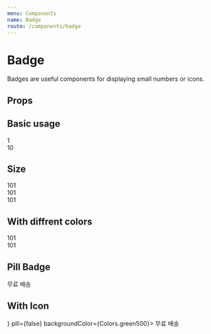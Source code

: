 ```yaml
---
menu: Components
name: Badge
route: /components/badge
---
```



# Badge

Badges are useful components for displaying small numbers or icons.

## Props

<Props of={Badge} />

## Basic usage

<Playground>
  <Badge>1</Badge>
  <br />
  <Badge>10</Badge>
</Playground>

## Size

<Playground>
  <Badge size="xs">101</Badge>
  <br />
  <Badge size="sm">101</Badge>
  <br/>
  <Badge size="md">101</Badge>
</Playground>

## With diffrent colors

<Playground>
  <Badge color="black" backgroundColor="pink">
    101
  </Badge>
  <br />
  <Badge color="pink" backgroundColor="black">
    101
  </Badge>
</Playground>

## Pill Badge

<Playground>
  <Badge pill={true}>무료 배송</Badge>
</Playground>

## With Icon

<Playground>
  <Badge icon={<Icon.ShippingTruck fillColor={Colors.white} />} pill={false} backgroundColor={Colors.green500}>
    무료 배송
  </Badge>
</Playground>
